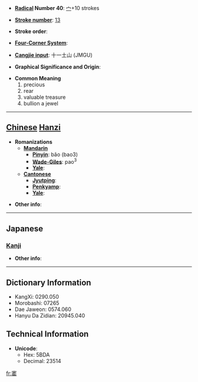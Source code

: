 * '''[[Wiktionary:Chinese radical index| Radical]] Number 40''': [[Wiktionary:Chinese radical index 宀|宀]]+10 strokes

* '''[[Wiktionary:Chinese total strokes index|Stroke number]]''': [[Wiktionary:Chinese total strokes index 13|13]]

* '''Stroke order''': 

* '''[[Wiktionary:Chinese four corner index|Four-Corner System]]''': 

* '''[[Wiktionary:Chinese Cangjie index|Cangjie input]]''': 十一土山 (JMGU)

* '''Graphical Significance and Origin''': 

* '''Common Meaning'''
*#precious
*# rear
*# valuable treasure
*# bullion a jewel


----

== [[Chinese]] [[Hanzi]] ==

* '''Romanizations'''
** '''[[Mandarin]]'''
*** '''[[Pinyin]]''': bǎo (bao3)
*** '''[[Wade-Giles]]''': pao<sup>3</sup>
*** '''[[Yale]]''': 
** '''[[Cantonese]]'''
*** '''[[Jyutping]]''':
*** '''[[Penkyamp]]''': 
*** '''[[Yale]]''': 

* '''Other info''': 

----

==Japanese==
===[[Kanji]]===
{{kanji|on readings=[[ほう]] (hō)|kun readings=[[たから]] (takara)}}

* '''Other info''':  

----

== Dictionary Information ==

* KangXi: 0290.050
* Morobashi: 07265
* Dae Jaweon: 0574.060
* Hanyu Da Zidian: 20945.040

== Technical Information ==

* '''Unicode''':
** Hex: 5BDA
** Decimal: 23514

[[fr:寚]]